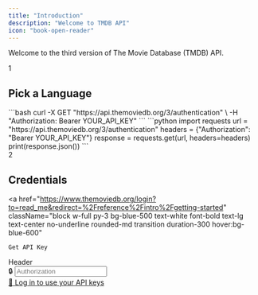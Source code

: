 ```yaml
---
title: "Introduction"
description: "Welcome to TMDB API"
icon: "book-open-reader"
---
```


Welcome to the third version of The Movie Database (TMDB) API.

<Card>
  <div className="flex items-center gap-4 mb-4">
    <div className="p-2 rounded-full text-black dark:text-white">1</div>
    <h2 className="text-xl font-semibold text-black dark:text-white">Pick a Language</h2>
  </div>

  <Tabs>
    <Tab title="Shell">
      ```bash
      curl -X GET "https://api.themoviedb.org/3/authentication" \
      -H "Authorization: Bearer YOUR_API_KEY"
      ```
    </Tab>
    <Tab title="Python">
      ```python
      import requests
      url = "https://api.themoviedb.org/3/authentication"
      headers = {"Authorization": "Bearer YOUR_API_KEY"}
      response = requests.get(url, headers=headers)
      print(response.json())
      ```
    </Tab>
  </Tabs>
</Card>

<Card>
  <div className="flex items-center gap-4 mb-4">
    <div className="p-2 rounded-full text-black dark:text-white">2</div>
    <h2 className="text-xl font-semibold text-black dark:text-white">Credentials</h2>
  </div>

  <a
    href="https://www.themoviedb.org/login?to=read_me&redirect=%2Freference%2Fintro%2Fgetting-started"
    className="block w-full py-3 bg-blue-500 text-white font-bold text-lg text-center no-underline rounded-md transition duration-300 hover:bg-blue-600"
  >
    Get API Key
  </a>

  <div className="p-4 dark:bg-purple-800 rounded-lg w-full mt-4">
    <label className="font-semibold text-sm mb-2 block">Header</label>
    <div className="relative w-full">
      <span className="absolute inset-y-0 left-2 flex items-center text-gray-500">🔒</span>
      <input
        type="text"
        placeholder="Authorization"
        className="pl-10 pr-4 py-3 w-full border rounded-lg focus:outline-none"
      />
    </div>
    <a
      href="https://www.themoviedb.org/login?to=read_me&redirect=%2Freference%2Fintro%2Fgetting-started"
      className="mt-4 bg-blue-500 text-black rounded-lg hover:bg-blue-600 transition w-full block text-center py-3"
    >
      🔑 Log in to use your API keys
    </a>
  </div>
</Card>
